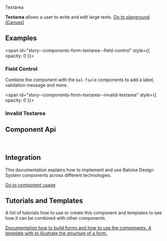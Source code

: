 
<bal-doc-banner id="story--components-form-textarea--basic" >Textarea</bal-doc-banner>

<bal-doc-lead>
  <b>Textarea</b> allows a user to write and edit large texts.
</bal-doc-lead>

<Canvas withSource="open">
  <Story id="components-form-textarea--basic" />
</Canvas>

<bal-doc-app>
  <bal-button-group class="mb-large" position="center">
    <a class="button is-primary" href="?path=/story/components-form-textarea--basic">
      Go to playground (Canvas)
    </a>
    <bal-doc-stackblitz
      framework="angular"
      template={Basic.parameters.docs.source.code}
      modules="textarea"
    ></bal-doc-stackblitz>
    <bal-doc-stackblitz
      framework="html"
      template={Basic.parameters.docs.source.code}
      modules="textarea"
    ></bal-doc-stackblitz>
  </bal-button-group>
</bal-doc-app>

## Examples

<span id="story--components-form-textarea--field-control" style={{ opacity: 0 }}></span>

### Field Control

Combine the component with the `bal-field` components to add a label, validation message and more.

<Canvas>
  <Story id="components-form-textarea--field-control" />
</Canvas>

<span id="story--components-form-textarea--invalid-textarea" style={{ opacity: 0 }}></span>

### Invalid Textarea

<Canvas>
  <Story id="components-form-textarea--invalid-textarea" />
</Canvas>

## Component Api

<Description markdown={readme} />

<br />

## Integration

This documentation explains how to implement and use Baloise Design System components across different technologies.

<a class="button is-primary" href="?path=/docs/development-components--page">
  Go to component usage
</a>

## Tutorials and Templates

A list of tutorials how to use or create this component and templates to see how it can
be combined with other components.


<bal-doc-link-list one-column>
  <a href="?path=/story/implementation-form--page">
    <bal-doc-link-list-item image={IconDocument} subject="Form Tutorial">
      Documentation how to build forms and how to use the components.
    </bal-doc-link-list-item>
  </a>
  <a href="?path=/story/design-common-templates--contact-form">
    <bal-doc-link-list-item image={IconAccount} subject="Template Contact Form">
      A template with to illustrate the structure of a form.
    </bal-doc-link-list-item>
  </a>
</bal-doc-link-list>


<Description markdown={testing} />

<bal-doc-github link="/components/form/bal-textarea/stories/bal-textarea.docs.mdx"></bal-doc-github>
